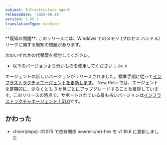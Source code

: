 ```yaml
---
subject: Infrastructure agent
releaseDate: '2025-06-26'
version: 1.65.1
translationType: machine
---
```


<Callout variant="caution">
  **既知の問題**: このリリースには、Windows でのメモリ (プロセス ハンドル) リークに関する既知の問題があります。
</Callout>

次のいずれかの代替案を検討してください。

* 以下のバージョンより低いものを使用してください `1.64.0`

エージェントの新しいバージョンがリリースされました。標準手順に従って[インフラストラクチャエージェントを更新します](https://docs.newrelic.com/docs/infrastructure/install-configure-manage-infrastructure/update-or-uninstall/update-infrastructure-agent)。 New Relic では、エージェントを定期的に、少なくとも 3 か月ごとにアップグレードすることを推奨しています。このリリースの時点で、サポートされている最も古いバージョンは[インフラストラクチャエージェント 1.51.0](https://docs.newrelic.com/docs/release-notes/infrastructure-release-notes/infrastructure-agent-release-notes/new-relic-infrastructure-agent-1510/)です。

## かわった

* chore(deps): #2075 で依存関係 newrelic/nri-flex を v1.16.6 に更新しました